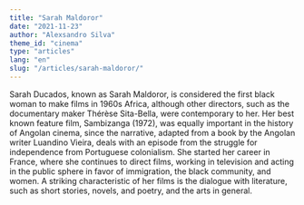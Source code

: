 ```yaml
---
title: "Sarah Maldoror"
date: "2021-11-23"
author: "Alexsandro Silva"
theme_id: "cinema"
type: "articles"
lang: "en"
slug: "/articles/sarah-maldoror/"
---
```


Sarah Ducados, known as Sarah Maldoror, is considered the first black woman to make films in 1960s Africa, although other directors, such as the documentary maker Thérèse Sita-Bella, were contemporary to her. Her best known feature film, Sambizanga (1972), was equally important in the history of Angolan cinema, since the narrative, adapted from a book by the Angolan writer Luandino Vieira, deals with an episode from the struggle for independence from Portuguese colonialism. She started her career in France, where she continues to direct films, working in television and acting in the public sphere in favor of immigration, the black community, and women. A striking characteristic of her films is the dialogue with literature, such as short stories, novels, and poetry, and the arts in general.
